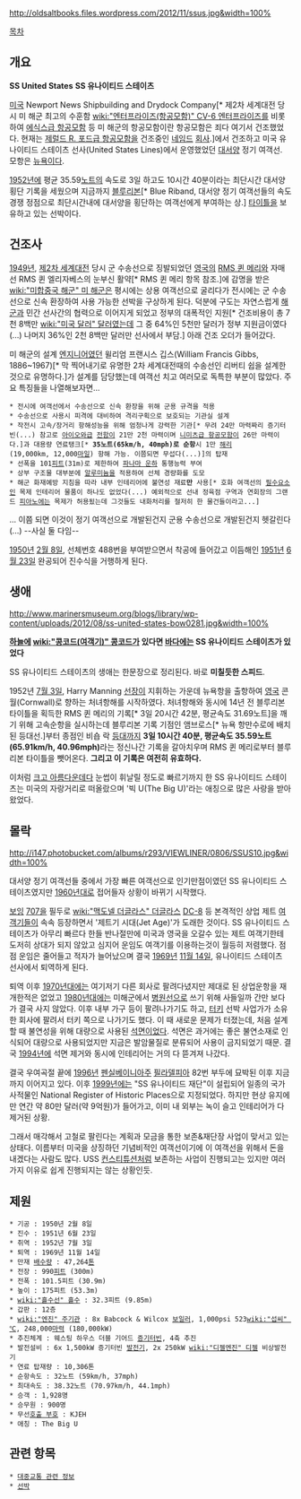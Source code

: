 http://oldsaltbooks.files.wordpress.com/2012/11/ssus.jpg&width=100%

{{{#!html
<iframe width="600" height="450" src="https://www.youtube.com/embed/c2DOEuJ9K8I?rel=0" frameborder="0" allowfullscreen></iframe>
}}}

[[목차]]
== 개요 ==
'''SS United States'''
'''SS 유나이티드 스테이츠'''

[[미국]] Newport News Shipbuilding and Drydock Company[* 제2차 세계대전 당시 미 해군 최고의 수훈함 [[wiki:"엔터프라이즈(항공모함)" CV-6 엔터프라이즈]]를 비롯하여 [[에식스급 항공모함]] 등 미 해군의 항공모함이란 항공모함은 죄다 여기서 건조했었다. 현재는 [[제럴드 R. 포드급 항공모함]]을 건조중인 [[네임드]] [[회사]].]에서 건조하고 미국 유나이티드 스테이츠 선사(United States Lines)에서 운영했었던 [[대서양]] 정기 여객선. 모항은 [[뉴욕]]이다.

[[1952년]]에 평균 35.59[[노트]]의 속도로 3일 하고도 10시간 40분이라는 최단시간 대서양 횡단 기록을 세웠으며 지금까지 [[블루리본]][* Blue Riband, 대서양 정기 여객선들의 속도경쟁 정점으로 최단시간내에 대서양을 횡단하는 여객선에게 부여하는 상.] [[타이틀]]을 보유하고 있는 선박이다.

== 건조사 ==
[[1949년]], [[제2차 세계대전]] 당시 군 수송선으로 징발되었던 [[영국]]의 [[RMS 퀸 메리]]와 자매선 RMS 퀸 엘리자베스의 눈부신 활약[* RMS 퀸 메리 항목 참조.]에 감명을 받은 [[wiki:"미합중국 해군" 미 해군]]은 평시에는 상용 여객선으로 굴리다가 전시에는 군 수송선으로 신속 환장하여 사용 가능한 선박을 구상하게 된다. 덕분에 구도는 자연스럽게 [[해군]]과 민간 선사간의 협력으로 이어지게 되었고 정부의 대폭적인 지원[* 건조비용이 총 7천 8백만 [[wiki:"미국 달러" 달러]]였는데 그 중 64%인 5천만 달러가 정부 지원금이였다(...) 나머지 36%인 2천 8백만 달러만 선사에서 부담.] 아래 건조 오더가 들어갔다.

미 해군의 설계 [[엔지니어]]였던 윌리엄 프랜시스 깁스(William Francis Gibbs, 1886~1967)[* 막 찍어내기로 유명한 2차 세계대전때의 수송선인 리버티 쉽을 설계한 것으로 유명하다.]가 설계를 담당했는데 여객선 치고 여러모로 독특한 부분이 많았다. 주요 특징들을 나열해보자면...

 * 전시에 여객선에서 수송선으로 신속 환장을 위해 군용 규격을 적용
 * 수송선으로 사용시 피격에 대비하여 격리구획으로 보호되는 기관실 설계
 * 작전시 고속/장거리 항해성능을 위해 엄청나게 강력한 기관[* 무려 24만 마력짜리 증기터빈(...) 참고로 [[아이오와급]] [[전함]]이 21만 2천 마력이며 [[니미츠급 항공모함]]이 26만 마력이다.]과 대용량 연료탱크[* '''35노트(65km/h, 40mph)로 순항'''시 1만 [[해리]](19,000km, 12,000[[마일]]) 항해 가능. 이쯤되면 무섭다(...)]의 탑재
 * 선폭을 101[[피트]](31m)로 제한하여 [[파나마 운하]] 통행능력 부여
 * 상부 구조물 대부분에 [[알루미늄]]을 적용하여 선체 경량화를 도모
 * 해군 화재예방 지침을 따라 내부 인테리어에 불연성 재료'''만''' 사용[* 호화 여객선의 [[필수요소]]인 목제 인테리어 물품이 하나도 없었다(...) 예외적으로 선내 정육점 구역과 연회장의 그랜드 [[피아노]]에는 목제가 허용됬는데 그것들도 내화처리를 철저히 한 물건들이라고...]

... 이쯤 되면 이것이 정기 여객선으로 개발된건지 군용 수송선으로 개발된건지 헷갈린다(...) --사실 둘 다임--

[[1950년]] [[2월 8일]], 선체번호 488번을 부여받으면서 착공에 들어갔고 이듬해인 [[1951년]] [[6월 23일]] 완공되어 진수식을 거행하게 된다.

== 생애 ==
http://www.marinersmuseum.org/blogs/library/wp-content/uploads/2012/08/ss-united-states-bow0281.jpg&width=100%

'''[[하늘]]에 [[wiki:"콩코드(여객기)" 콩코드]]가 있다면 [[바다]]에는 SS 유나이티드 스테이츠가 있었다'''

SS 유나이티드 스테이츠의 생애는 한문장으로 정리된다. 바로 '''미칠듯한 스피드'''.

{{{#!html
<iframe width="600" height="450" src="https://www.youtube.com/embed/_2t31BV-vOs?rel=0" frameborder="0" allowfullscreen></iframe>
}}}

1952년 [[7월 3일]], Harry Manning [[선장]]이 지휘하는 가운데 뉴욕항을 출항하여 [[영국]] 콘월(Cornwall)로 향하는 처녀항해를 시작하였다. 처녀항해와 동시에 14년 전 블루리본 타이틀을 획득한 RMS 퀸 메리의 기록[* 3일 20시간 42분, 평균속도 31.69노트]을 깨기 위해 고속순항을 실시하는데 블루리본 기록 기점인 앰브로스[* 뉴욕 항만수로에 배치된 등대선.]부터 종점인 비숍 락 [[등대]]까지 '''3일 10시간 40분, 평균속도 35.59노트(65.91km/h, 40.96mph)'''라는 정신나간 기록을 갈아치우며 RMS 퀸 메리로부터 블루리본 타이틀을 뺏어온다. '''그리고 이 기록은 여전히 유효하다.'''

이처럼 [[크고 아름다운]]데다 눈썹이 휘날릴 정도로 빠르기까지 한 SS 유나이티드 스테이츠는 미국의 자랑거리로 떠올랐으며 '빅 U(The Big U)'라는 애칭으로 많은 사랑을 받아왔었다.

== 몰락 ==
http://i147.photobucket.com/albums/r293/VIEWLINER/0806/SSUS10.jpg&width=100%

대서양 정기 여객선들 중에서 가장 빠른 여객선으로 인기만점이였던 SS 유나이티드 스테이츠였지만 [[1960년대]]로 접어들자 상황이 바뀌기 시작했다.

[[보잉]] [[707]]을 필두로 [[wiki:"맥도넬 더글라스" 더글라스]] [[DC-8]] 등 본격적인 상업 제트 [[여객기]]들이 속속 등장하면서 '제트기 시대(Jet Age)'가 도래한 것이다. SS 유나이티드 스테이츠가 아무리 빠르다 한들 반나절만에 미국과 영국을 오갈수 있는 제트 여객기한테 도저히 상대가 되지 않았고 심지어 운임도 여객기를 이용하는것이 월등히 저렴했다. 점점 운임은 줄어들고 적자가 늘어났으며 결국 [[1969년]] [[11월 14일]], 유나이티드 스테이츠 선사에서 퇴역하게 된다.

퇴역 이후 [[1970년대]]에는 여기저기 다른 회사로 팔려다녔지만 제대로 된 상업운항을 재개한적은 없었고 [[1980년대]]에는 미해군에서 [[병원선]]으로 쓰기 위해 사들일까 간만 보다가 결국 사지 않았다. 이후 내부 가구 등이 팔려나가기도 하고, [[터키]] 선박 사업가가 소유한 회사에 팔려서 터키 쪽으로 나가기도 했다. 이 때 새로운 문제가 터졌는데, 처음 설계할 때 불연성을 위해 대량으로 사용된 [[석면]]이었다. 석면은 과거에는 좋은 불연소재로 인식되어 대량으로 사용되었지만 지금은 발암물질로 분류되어 사용이 금지되었기 때문. 결국 [[1994년]]에 석면 제거와 동시에 인테리어는 거의 다 뜯겨져 나갔다. 

결국 우여곡절 끝에 [[1996년]] [[펜실베이니아]]주 [[필라델피아]] 82번 부두에 묘박된 이후 지금까지 이어지고 있다. 이후 [[1999년]]에는 "SS 유나이티드 재단"이 설립되어 일종의 국가사적물인 National Register of Historic Places으로 지정되었다. 하지만 현상 유지에만 연간 약 80만 달러(약 9억원)가 들어가고, 이미 내 외부는 녹이 슬고 인테리어가 다 제거된 상황. 

그래서 매각해서 고철로 팔린다는 계획과 모금을 통한 보존&재단장 사업이 맞서고 있는 상태다. 이름부터 미국을 상징하던 기념비적인 여객선이기에 이 여객선을 위해서 돈을 내겠다는 사람도 많다. USS [[컨스티튜션]]처럼 보존하는 사업이 진행되고는 있지만 여러가지 이유로 쉽게 진행되지는 않는 상황인듯.

== 제원 ==
 * 기공 : 1950년 2월 8일
 * 진수 : 1951년 6월 23일
 * 취역 : 1952년 7월 3일
 * 퇴역 : 1969년 11월 14일
 * 만재 [[배수량]] : 47,264[[톤]]
 * 전장 : 990[[피트]] (300m)
 * 전폭 : 101.5피트 (30.9m)
 * 높이 : 175피트 (53.3m)
 * [[wiki:"흘수선" 흘수]] : 32.3피트 (9.85m)
 * 갑판 : 12층
 * [[wiki:"엔진" 주기관]] : 8x Babcock & Wilcox [[보일러]], 1,000psi 523[[wiki:"섭씨" ℃]], 248,000[[마력]] (180,000kW)
 * 추진체계 : 웨스팅 하우스 더블 기어드 [[증기터빈]], 4축 추진
 * 발전설비 : 6x 1,500kW 증기터빈 [[발전기]], 2x 250kW [[wiki:"디젤엔진" 디젤]] 비상발전기
 * 연료 탑재량 : 10,306톤
 * 순항속도 : 32노트 (59km/h, 37mph)
 * 최대속도 : 38.32노트 (70.97km/h, 44.1mph)
 * 승객 : 1,928명
 * 승무원 : 900명
 * 무선[[호출 부호]] : KJEH
 * 애칭 : The Big U

== 관련 항목 ==
 * [[대중교통 관련 정보]]
 * [[선박]]
